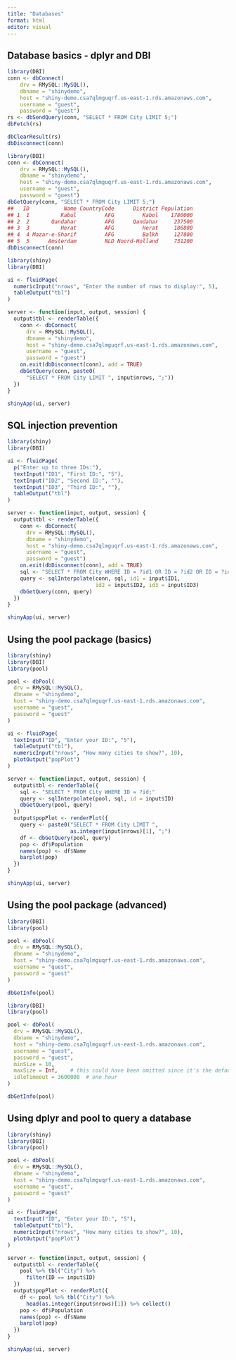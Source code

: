 ---
title: "Databases"
format: html
editor: visual
---

## Database basics - dplyr and DBI

 
```{r}
library(DBI)
conn <- dbConnect(
    drv = RMySQL::MySQL(),
    dbname = "shinydemo",
    host = "shiny-demo.csa7qlmguqrf.us-east-1.rds.amazonaws.com",
    username = "guest",
    password = "guest")
rs <- dbSendQuery(conn, "SELECT * FROM City LIMIT 5;")
dbFetch(rs)

dbClearResult(rs)
dbDisconnect(conn)
```

```{r}
library(DBI)
conn <- dbConnect(
    drv = RMySQL::MySQL(),
    dbname = "shinydemo",
    host = "shiny-demo.csa7qlmguqrf.us-east-1.rds.amazonaws.com",
    username = "guest",
    password = "guest")
dbGetQuery(conn, "SELECT * FROM City LIMIT 5;")
##   ID           Name CountryCode      District Population
## 1  1          Kabul         AFG         Kabol    1780000
## 2  2       Qandahar         AFG      Qandahar     237500
## 3  3          Herat         AFG         Herat     186800
## 4  4 Mazar-e-Sharif         AFG         Balkh     127800
## 5  5      Amsterdam         NLD Noord-Holland     731200
dbDisconnect(conn)
```

```{r}
library(shiny)
library(DBI)

ui <- fluidPage(
  numericInput("nrows", "Enter the number of rows to display:", 5),
  tableOutput("tbl")
)

server <- function(input, output, session) {
  output$tbl <- renderTable({
    conn <- dbConnect(
      drv = RMySQL::MySQL(),
      dbname = "shinydemo",
      host = "shiny-demo.csa7qlmguqrf.us-east-1.rds.amazonaws.com",
      username = "guest",
      password = "guest")
    on.exit(dbDisconnect(conn), add = TRUE)
    dbGetQuery(conn, paste0(
      "SELECT * FROM City LIMIT ", input$nrows, ";"))
  })
}

shinyApp(ui, server)

```

## SQL injection prevention


```{r}
library(shiny)
library(DBI)

ui <- fluidPage(
  p("Enter up to three IDs:"),
  textInput("ID1", "First ID:", "5"),
  textInput("ID2", "Second ID:", ""),
  textInput("ID3", "Third ID:", ""),
  tableOutput("tbl")
)

server <- function(input, output, session) {
  output$tbl <- renderTable({
    conn <- dbConnect(
      drv = RMySQL::MySQL(),
      dbname = "shinydemo",
      host = "shiny-demo.csa7qlmguqrf.us-east-1.rds.amazonaws.com",
      username = "guest",
      password = "guest")
    on.exit(dbDisconnect(conn), add = TRUE)
    sql <- "SELECT * FROM City WHERE ID = ?id1 OR ID = ?id2 OR ID = ?id3;"
    query <- sqlInterpolate(conn, sql, id1 = input$ID1,
                            id2 = input$ID2, id3 = input$ID3)
    dbGetQuery(conn, query)
  })
}

shinyApp(ui, server)

```

## Using the pool package (basics)

```{r}
library(shiny)
library(DBI)
library(pool)

pool <- dbPool(
  drv = RMySQL::MySQL(),
  dbname = "shinydemo",
  host = "shiny-demo.csa7qlmguqrf.us-east-1.rds.amazonaws.com",
  username = "guest",
  password = "guest"
)

ui <- fluidPage(
  textInput("ID", "Enter your ID:", "5"),
  tableOutput("tbl"),
  numericInput("nrows", "How many cities to show?", 10),
  plotOutput("popPlot")
)

server <- function(input, output, session) {
  output$tbl <- renderTable({
    sql <- "SELECT * FROM City WHERE ID = ?id;"
    query <- sqlInterpolate(pool, sql, id = input$ID)
    dbGetQuery(pool, query)
  })
  output$popPlot <- renderPlot({
    query <- paste0("SELECT * FROM City LIMIT ",
                    as.integer(input$nrows)[1], ";")
    df <- dbGetQuery(pool, query)
    pop <- df$Population
    names(pop) <- df$Name
    barplot(pop)
  })
}

shinyApp(ui, server)
```

## Using the pool package (advanced)

```{r}
library(DBI)
library(pool)

pool <- dbPool(
  drv = RMySQL::MySQL(),
  dbname = "shinydemo",
  host = "shiny-demo.csa7qlmguqrf.us-east-1.rds.amazonaws.com",
  username = "guest",
  password = "guest"
)

dbGetInfo(pool)
```

```{r}
library(DBI)
library(pool)

pool <- dbPool(
  drv = RMySQL::MySQL(),
  dbname = "shinydemo",
  host = "shiny-demo.csa7qlmguqrf.us-east-1.rds.amazonaws.com",
  username = "guest",
  password = "guest",
  minSize = 10,
  maxSize = Inf,    # this could have been omitted since it's the default
  idleTimeout = 3600000  # one hour
)

dbGetInfo(pool)
```

## Using dplyr and pool to query a database
 
```{r}
library(shiny)
library(DBI)
library(pool)

pool <- dbPool(
  drv = RMySQL::MySQL(),
  dbname = "shinydemo",
  host = "shiny-demo.csa7qlmguqrf.us-east-1.rds.amazonaws.com",
  username = "guest",
  password = "guest"
)

ui <- fluidPage(
  textInput("ID", "Enter your ID:", "5"),
  tableOutput("tbl"),
  numericInput("nrows", "How many cities to show?", 10),
  plotOutput("popPlot")
)

server <- function(input, output, session) {
  output$tbl <- renderTable({
    pool %>% tbl("City") %>%
      filter(ID == input$ID)
  })
  output$popPlot <- renderPlot({
    df <- pool %>% tbl("City") %>%
      head(as.integer(input$nrows)[1]) %>% collect()
    pop <- df$Population
    names(pop) <- df$Name
    barplot(pop)
  })
}

shinyApp(ui, server)
```